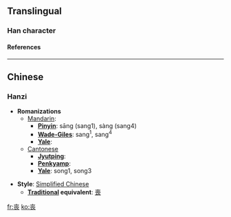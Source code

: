 {{see|喪}}<!-- may be replaced by zh-forms -->

==Translingual==
===Han character===
{{Han char|rad=一|as=07|sn=8|so=|four=|canj=土金女 (GCV)|cmean=[[mourning]]; [[mourn]]; [[funeral]]}}
====References====
{{Han ref|kx=0078.171|hdz=10022.010|uh=4E27|ud=20007}}

----
==Chinese==
===Hanzi===


* '''Romanizations'''
** [[Mandarin]]:
*** '''[[Pinyin]]''': sāng (sang1), sàng (sang4)
*** '''[[Wade-Giles]]''': sang<sup>1</sup>, sang<sup>4</sup>
*** '''[[Yale]]''': 
**[[Cantonese]]
***'''[[Jyutping]]''':
***'''[[Penkyamp]]''': 
***'''[[Yale]]''': song1, song3

* '''Style''': [[Simplified Chinese]] 
** '''[[Traditional Chinese|Traditional]] equivalent''': [[喪]]




[[fr:丧]]
[[ko:丧]]